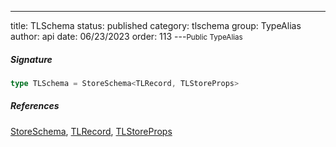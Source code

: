 ---
title: TLSchema
status: published
category: tlschema
group: TypeAlias
author: api
date: 06/23/2023
order: 113
---<Small>Public TypeAlias</Small>




##### Signature


```ts
type TLSchema = StoreSchema<TLRecord, TLStoreProps>
```

##### References

[StoreSchema](/gen/store/StoreSchema-class), [TLRecord](/gen/tlschema/TLRecord-type), [TLStoreProps](/gen/tlschema/TLStoreProps-type)

